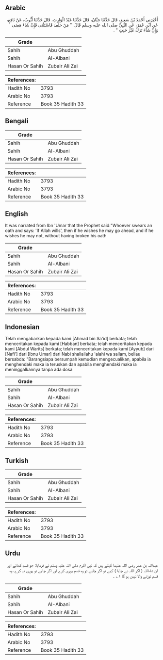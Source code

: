 ## Arabic


<div dir="rtl" lang="ar" style={{fontSize:'larger',backgroundColor:'#f8f9fa',padding:20}}>
أَخْبَرَنِي أَحْمَدُ بْنُ سَعِيدٍ، قَالَ حَدَّثَنَا حِبَّانُ، قَالَ حَدَّثَنَا عَبْدُ الْوَارِثِ، قَالَ حَدَّثَنَا أَيُّوبُ، عَنْ نَافِعٍ، عَنِ ابْنِ عُمَرَ، عَنِ النَّبِيِّ صلى الله عليه وسلم قَالَ ‏ "‏ مَنْ حَلَفَ فَاسْتَثْنَى فَإِنْ شَاءَ مَضَى وَإِنْ شَاءَ تَرَكَ غَيْرَ حَنِثٍ ‏"‏ ‏.‏
</div>
<div style={{backgroundColor:'#f8f9fa',padding:20, marginBottom: 10}}><table> <thead> <tr> <th>Grade</th> <th></th> </tr> </thead> <tbody> <tr><td>Sahih</td><td>Abu Ghuddah</td></tr><tr><td>Sahih</td><td>Al-Albani</td></tr><tr><td>Hasan Or Sahih</td><td>Zubair Ali Zai</td></tr></tbody></table><table> <thead> <tr> <th>References:</th> <th></th> </tr> </thead> <tbody><tr><td>Hadith No</td><td>3793</td></tr><tr><td>Arabic No</td><td>3793</td></tr><tr><td>Reference</td><td>Book 35 Hadith 33</td></tr></tbody></table></div>

## Bengali


<div dir="ltr" lang="bn" style={{fontSize:'larger',backgroundColor:'#f8f9fa',padding:20}}>

</div>
<div style={{backgroundColor:'#f8f9fa',padding:20, marginBottom: 10}}><table> <thead> <tr> <th>Grade</th> <th></th> </tr> </thead> <tbody> <tr><td>Sahih</td><td>Abu Ghuddah</td></tr><tr><td>Sahih</td><td>Al-Albani</td></tr><tr><td>Hasan Or Sahih</td><td>Zubair Ali Zai</td></tr></tbody></table><table> <thead> <tr> <th>References:</th> <th></th> </tr> </thead> <tbody><tr><td>Hadith No</td><td>3793</td></tr><tr><td>Arabic No</td><td>3793</td></tr><tr><td>Reference</td><td>Book 35 Hadith 33</td></tr></tbody></table></div>

## English


<div dir="ltr" lang="en" style={{fontSize:'larger',backgroundColor:'#f8f9fa',padding:20}}>
It was narrated from Ibn 'Umar that the Prophet said:"Whoever swears an oath and says: 'If Allah wills', then if he wishes he may go ahead, and if he wishes he may not, without having broken his oath
</div>
<div style={{backgroundColor:'#f8f9fa',padding:20, marginBottom: 10}}><table> <thead> <tr> <th>Grade</th> <th></th> </tr> </thead> <tbody> <tr><td>Sahih</td><td>Abu Ghuddah</td></tr><tr><td>Sahih</td><td>Al-Albani</td></tr><tr><td>Hasan Or Sahih</td><td>Zubair Ali Zai</td></tr></tbody></table><table> <thead> <tr> <th>References:</th> <th></th> </tr> </thead> <tbody><tr><td>Hadith No</td><td>3793</td></tr><tr><td>Arabic No</td><td>3793</td></tr><tr><td>Reference</td><td>Book 35 Hadith 33</td></tr></tbody></table></div>

## Indonesian


<div dir="ltr" lang="id" style={{fontSize:'larger',backgroundColor:'#f8f9fa',padding:20}}>
Telah mengabarkan kepada kami [Ahmad bin Sa'id] berkata; telah menceritakan kepada kami [Habban] berkata; telah menceritakan kepada kami [Abdul Warits] berkata; telah menceritakan kepada kami [Ayyub] dari [Nafi'] dari [Ibnu Umar] dari Nabi shallallahu 'alahi wa sallam, beliau bersabda: "Barangsiapa bersumpah kemudian mengecualikan, apabila ia menghendaki maka ia teruskan dan apabila menghendaki maka ia meninggalkannya tanpa ada dosa
</div>
<div style={{backgroundColor:'#f8f9fa',padding:20, marginBottom: 10}}><table> <thead> <tr> <th>Grade</th> <th></th> </tr> </thead> <tbody> <tr><td>Sahih</td><td>Abu Ghuddah</td></tr><tr><td>Sahih</td><td>Al-Albani</td></tr><tr><td>Hasan Or Sahih</td><td>Zubair Ali Zai</td></tr></tbody></table><table> <thead> <tr> <th>References:</th> <th></th> </tr> </thead> <tbody><tr><td>Hadith No</td><td>3793</td></tr><tr><td>Arabic No</td><td>3793</td></tr><tr><td>Reference</td><td>Book 35 Hadith 33</td></tr></tbody></table></div>

## Turkish


<div dir="ltr" lang="tr" style={{fontSize:'larger',backgroundColor:'#f8f9fa',padding:20}}>

</div>
<div style={{backgroundColor:'#f8f9fa',padding:20, marginBottom: 10}}><table> <thead> <tr> <th>Grade</th> <th></th> </tr> </thead> <tbody> <tr><td>Sahih</td><td>Abu Ghuddah</td></tr><tr><td>Sahih</td><td>Al-Albani</td></tr><tr><td>Hasan Or Sahih</td><td>Zubair Ali Zai</td></tr></tbody></table><table> <thead> <tr> <th>References:</th> <th></th> </tr> </thead> <tbody><tr><td>Hadith No</td><td>3793</td></tr><tr><td>Arabic No</td><td>3793</td></tr><tr><td>Reference</td><td>Book 35 Hadith 33</td></tr></tbody></table></div>

## Urdu


<div dir="rtl" lang="ur" style={{fontSize:'larger',backgroundColor:'#f8f9fa',padding:20}}>
عبداللہ بن عمر رضی اللہ عنہما کہتے ہیں کہ نبی اکرم صلی اللہ علیہ وسلم نے فرمایا: جو قسم کھائے اور ان شاءاللہ ( اگر اللہ نے چاہا ) کہے تو اگر چاہے تو وہ قسم پوری کرے اور اگر چاہے تو پوری نہ کرے، وہ قسم توڑنے والا نہیں ہو گا ۱؎ ۔
</div>
<div style={{backgroundColor:'#f8f9fa',padding:20, marginBottom: 10}}><table> <thead> <tr> <th>Grade</th> <th></th> </tr> </thead> <tbody> <tr><td>Sahih</td><td>Abu Ghuddah</td></tr><tr><td>Sahih</td><td>Al-Albani</td></tr><tr><td>Hasan Or Sahih</td><td>Zubair Ali Zai</td></tr></tbody></table><table> <thead> <tr> <th>References:</th> <th></th> </tr> </thead> <tbody><tr><td>Hadith No</td><td>3793</td></tr><tr><td>Arabic No</td><td>3793</td></tr><tr><td>Reference</td><td>Book 35 Hadith 33</td></tr></tbody></table></div>